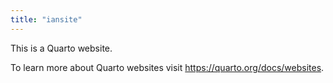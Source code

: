 ```yaml
---
title: "iansite"
---
```


This is a Quarto website.

To learn more about Quarto websites visit <https://quarto.org/docs/websites>.
